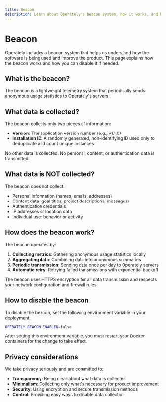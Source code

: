 ```yaml
---
title: Beacon
description: Learn about Operately's beacon system, how it works, and how to disable it.
---
```


# Beacon

Operately includes a beacon system that helps us understand how the software is
being used and improve the product. This page explains how the beacon works and
how you can disable it if needed.

## What is the beacon?

The beacon is a lightweight telemetry system that periodically sends anonymous
usage statistics to Operately's servers.

## What data is collected?

The beacon collects only two pieces of information:

- **Version**: The application version number (e.g., v1.1.0)
- **Installation ID**: A randomly generated, non-identifying ID used only to deduplicate and count unique instances

No other data is collected. No personal, content, or authentication data is
transmitted.

## What data is NOT collected?

The beacon does not collect:

- Personal information (names, emails, addresses)
- Content data (goal titles, project descriptions, messages)
- Authentication credentials
- IP addresses or location data
- Individual user behavior or activity

## How does the beacon work?

The beacon operates by:

1. **Collecting metrics**: Gathering anonymous usage statistics locally
2. **Aggregating data**: Combining data into anonymous summaries
3. **Periodic transmission**: Sending data once per day to Operately servers
4. **Automatic retry**: Retrying failed transmissions with exponential backoff

The beacon uses HTTPS encryption for all data transmission and respects your
network configuration and firewall rules.

## How to disable the beacon

To disable the beacon, set the following environment variable in your deployment:

```bash
OPERATELY_BEACON_ENABLED=false
```

After setting this environment variable, you must restart your Docker containers
for the change to take effect.

## Privacy considerations

We take privacy seriously and are committed to:

- **Transparency**: Being clear about what data is collected
- **Minimalism**: Collecting only what's necessary for product improvement
- **Security**: Using encryption and secure transmission methods
- **Control**: Providing easy ways to disable data collection
